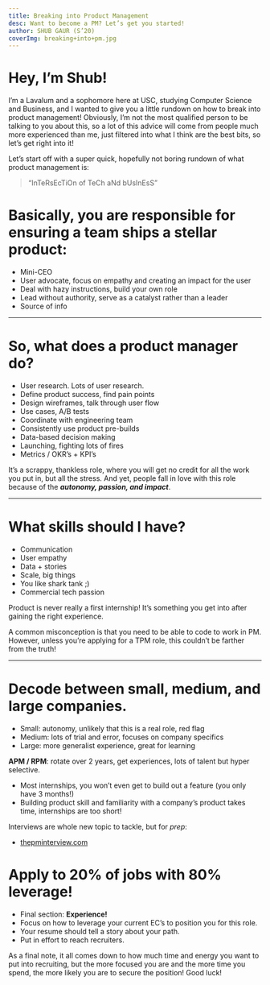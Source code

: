 ```yaml
---
title: Breaking into Product Management
desc: Want to become a PM? Let’s get you started!
author: SHUB GAUR (S’20)
coverImg: breaking+into+pm.jpg
---
```


# Hey, I’m Shub!

I’m a Lavalum and a sophomore here at USC, studying Computer Science and Business, and I wanted to give you a little
rundown on how to break into product management! Obviously, I’m not the most qualified person to be talking to you about
this, so a lot of this advice will come from people much more experienced than me, just filtered into what I think are
the best bits, so let’s get right into it!

Let’s start off with a super quick, hopefully not boring rundown of what product management is:

> “InTeRsEcTiOn of TeCh aNd bUsInEsS”

<YoutubePlayer url="https://www.youtube.com/watch?v=qKfQMViQZdc" />

# Basically, you are responsible for ensuring a team ships a stellar product:

- Mini-CEO
- User advocate, focus on empathy and creating an impact for the user
- Deal with hazy instructions, build your own role
- Lead without authority, serve as a catalyst rather than a leader
- Source of info

---

# So, what does a product manager do?

- User research. Lots of user research.
- Define product success, find pain points
- Design wireframes, talk through user flow
- Use cases, A/B tests
- Coordinate with engineering team
- Consistently use product pre-builds
- Data-based decision making
- Launching, fighting lots of fires
- Metrics / OKR’s + KPI’s

It’s a scrappy, thankless role, where you will get no credit for all the work you put in, but all the stress. And yet,
people fall in love with this role because of the _**autonomy, passion, and impact**_.

---

# What skills should I have?

- Communication
- User empathy
- Data + stories
- Scale, big things
- You like shark tank ;)
- Commercial tech passion

Product is never really a first internship! It’s something you get into after gaining the right experience.

A common misconception is that you need to be able to code to work in PM. However, unless you’re applying for a TPM
role, this couldn’t be farther from the truth!

---

# Decode between small, medium, and large companies.

- Small: autonomy, unlikely that this is a real role, red flag
- Medium: lots of trial and error, focuses on company specifics
- Large: more generalist experience, great for learning

**APM / RPM**: rotate over 2 years, get experiences, lots of talent but hyper selective.

- Most internships, you won’t even get to build out a feature (you only have 3 months!)
- Building product skill and familiarity with a company’s product takes time, internships are too short!

Interviews are whole new topic to tackle, but for _prep_:

- [thepminterview.com](thepminterview.com)

# Apply to 20% of jobs with 80% leverage!

- Final section: **Experience!**
- Focus on how to leverage your current EC’s to position you for this role.
- Your resume should tell a story about your path.
- Put in effort to reach recruiters.

As a final note, it all comes down to how much time and energy you want to put into recruiting, but the more focused you
are and the more time you spend, the more likely you are to secure the position! Good luck!
